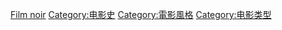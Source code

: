 {{cat more}}
{{Commonscat|Film noir}}

[[Category:法語借詞|Film noir]]
[[Category:电影史|Category:电影史]]
[[Category:電影風格|Category:電影風格]]
[[Category:电影类型|Category:电影类型]]